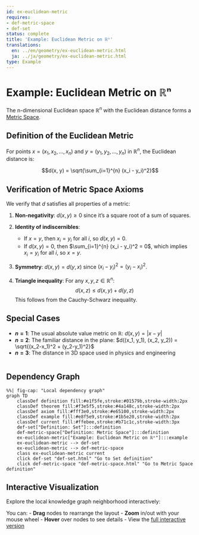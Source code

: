 ```yaml
---
id: ex-euclidean-metric
requires:
- def-metric-space
- def-set
status: complete
title: 'Example: Euclidean Metric on ℝⁿ'
translations:
  en: ../en/geometry/ex-euclidean-metric.html
  ja: ../ja/geometry/ex-euclidean-metric.html
type: Example
---
```


# Example: Euclidean Metric on ℝⁿ

The n-dimensional Euclidean space $\mathbb{R}^n$ with the Euclidean distance forms a [Metric Space](def-metric-space.qmd).

## Definition of the Euclidean Metric

For points $x = (x_1, x_2, ..., x_n)$ and $y = (y_1, y_2, ..., y_n)$ in $\mathbb{R}^n$, the Euclidean distance is:

$$d(x, y) = \sqrt{\sum_{i=1}^{n} (x_i - y_i)^2}$$

## Verification of Metric Space Axioms

We verify that $d$ satisfies all properties of a metric:

1. **Non-negativity**: $d(x, y) \geq 0$ since it's a square root of a sum of squares.

2. **Identity of indiscernibles**:
   - If $x = y$, then $x_i = y_i$ for all $i$, so $d(x, y) = 0$.
   - If $d(x, y) = 0$, then $\sum_{i=1}^{n} (x_i - y_i)^2 = 0$, which implies $x_i = y_i$ for all $i$, so $x = y$.

3. **Symmetry**: $d(x, y) = d(y, x)$ since $(x_i - y_i)^2 = (y_i - x_i)^2$.

4. **Triangle inequality**: For any $x, y, z \in \mathbb{R}^n$:
   $$d(x, z) \leq d(x, y) + d(y, z)$$
   This follows from the Cauchy-Schwarz inequality.

## Special Cases

- **$n = 1$**: The usual absolute value metric on $\mathbb{R}$: $d(x, y) = |x - y|$
- **$n = 2$**: The familiar distance in the plane: $d((x_1, y_1), (x_2, y_2)) = \sqrt{(x_2-x_1)^2 + (y_2-y_1)^2}$
- **$n = 3$**: The distance in 3D space used in physics and engineering

```mermaid
```

## Dependency Graph

```mermaid
%%| fig-cap: "Local dependency graph"
graph TD
    classDef definition fill:#e1f5fe,stroke:#01579b,stroke-width:2px
    classDef theorem fill:#f3e5f5,stroke:#4a148c,stroke-width:2px
    classDef axiom fill:#fff3e0,stroke:#e65100,stroke-width:2px
    classDef example fill:#e8f5e9,stroke:#1b5e20,stroke-width:2px
    classDef current fill:#ffebee,stroke:#b71c1c,stroke-width:3px
    def-set["Definition: Set"]:::definition
    def-metric-space["Definition: Metric Space"]:::definition
    ex-euclidean-metric["Example: Euclidean Metric on ℝⁿ"]:::example
    ex-euclidean-metric --> def-set
    ex-euclidean-metric --> def-metric-space
    class ex-euclidean-metric current
    click def-set "def-set.html" "Go to Set definition"
    click def-metric-space "def-metric-space.html" "Go to Metric Space definition"
```

## Interactive Visualization

Explore the local knowledge graph neighborhood interactively:

::: {.graph-viz data-id="ex-euclidean-metric" data-width="700" data-height="500"}
:::

You can:
- **Drag** nodes to rearrange the layout
- **Zoom** in/out with your mouse wheel
- **Hover** over nodes to see details
- View the [full interactive version](../../output/interactive/ex-euclidean-metric.html){target="_blank"}
